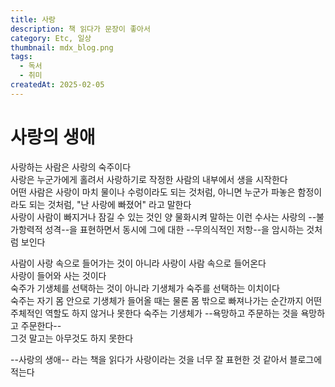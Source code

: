 ```yaml
---
title: 사랑
description: 책 읽다가 문장이 좋아서
category: Etc, 일상
thumbnail: mdx_blog.png
tags:
  - 독서
  - 취미
createdAt: 2025-02-05
---
```

# 사랑의 생애  
사랑하는 사람은 사랑의 숙주이다  
사랑은 누군가에게 홀려서 사랑하기로 작정한 사람의 내부에서 생을 시작한다  
어떤 사람은 사랑이 마치 물이나 수렁이라도 되는 것처럼, 아니면 누군가 파놓은 함정이라도 되는 것처럼, "난 사랑에 빠졌어" 라고 말한다  
사랑이 사람이 빠지거나 잠길 수 있는 것인 양 물화시켜 말하는 이런 수사는 사랑의 --불가항력적 성격--을 표현하면서 동시에 그에 대한 --무의식적인 저항--을 암시하는 것처럼 보인다  

사람이 사랑 속으로 들어가는 것이 아니라 사랑이 사람 속으로 들어온다  
사랑이 들어와 사는 것이다  
숙주가 기생체를 선택하는 것이 아니라 기생체가 숙주를 선택하는 이치이다  
숙주는 자기 몸 안으로 기생체가 들어올 때는 물론 몸 밖으로 빠져나가는 순간까지 어떤 주체적인 역할도 하지 않거나 못한다
숙주는 기생체가 --욕망하고 주문하는 것을 욕망하고 주문한다--  
그것 말고는 아무것도 하지 못한다  

--사랑의 생애-- 라는 책을 읽다가 사랑이라는 것을 너무 잘 표현한 것 같아서 블로그에 적는다
